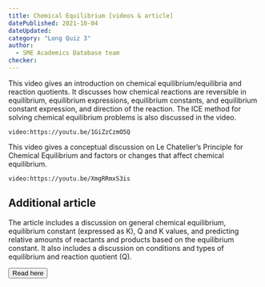 ```yaml
---
title: Chemical Equilibrium [videos & article]
datePublished: 2021-10-04
dateUpdated: 
category: "Long Quiz 3"
author: 
  - SME Academics Database team
checker: 
---
```


This video gives an introduction on chemical equilibrium/equilibria and reaction quotients. It discusses how chemical reactions are reversible in equilibrium, equilibrium expressions, equilibrium constants, and equilibrium constant expression, and direction of the reaction. The ICE method for solving chemical equilibrium problems is also discussed in the video. 

`video:https://youtu.be/1GiZzCzmO5Q`

This video gives a conceptual discussion on Le Chatelier’s Principle for Chemical Equilibrium and factors or changes that affect chemical equilibrium. 

`video:https://youtu.be/XmgRRmxS3is`


## Additional article

The article includes a discussion on general chemical equilibrium, equilibrium constant (expressed as K), Q and K values, and predicting relative amounts of reactants and products based on the equilibrium constant. It also includes a discussion on conditions and types of equilibrium and reaction quotient (Q). 

<a href="https://chem.libretexts.org/Courses/University_of_Kentucky/CHE_103%3A_Chemistry_for_Allied_Health_(Soult)/08%3A_Properties_of_Solutions/8.02%3A_Chemical_Equilibrium" target="_blank"><button className="btn">Read here</button></a>
